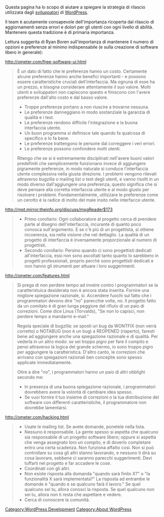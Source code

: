 {{Languages|
{{en|Release Philosophy}}
{{it|Filosofia dei rilasci}}
}}
Questa pagina ha lo scopo di aiutare a spiegare la strategia di rilascio utilizzata dagli [[it:Glossario#Sviluppatore|sviluppatori]] di [[WordPress]].

Il team è acutamente consapevole dell'importanza ricoperta dal rilascio di aggiornamenti senza errori e dolori per gli utenti con ogni livello di abilità. Mantenere questa tradizione è di primaria importanza.

Lettura suggerita di Ryan Boren sull'importanza di mantenere il numero di opzioni e preferenze al minimo indispensabile (e sulla creazione di software libero in generale):

http://ometer.com/free-software-ui.html

<blockquote>
<p>&Egrave; un dato di fatto che le preferenze hanno un costo. Certamente alcune preferenze hanno anche benefici importanti - e possono essere caratteristiche cruciali dell'interfaccia. Ma ognuna di esse ha un prezzo, e bisogna considerare attentamente il suo valore. Molti utenti e sviluppatori non capiscono questo e finiscono con l'avere preferenze dall'alto costo e dal basso valore.</p>

* Troppe preferenze portano a non riuscire a trovarne nessuna.
* Le preferenze danneggiano in modo sostanziale la garanzia di qualità e i test.
* Le preferenze rendono difficile l'integrazione e la buona interfaccia utente.
* Un buon programma si definisce tale quando fa qualcosa di specifico e lo fa bene.
* Le preferenze trattengono le persone dal correggere i veri errori.
* Le preferenze possono confondere molti utenti.

<p>Ritengo che se si è estremamente disciplinati nell'avere buoni valori predefiniti che semplicemente funzionano invece di aggiungere pigramente preferenze, in modo naturale si conduce l'interfaccia utente complessiva nella giusta direzione. I problemi vengono rilevati attraverso bugzilla o mailing list o test degli utenti, e vanno risolti in un modo diverso dall'aggiungere una preferenza; questo significa che si deve pensare alla corretta interfaccia utente e al modo giusto per risolvere i problemi. Fondamentalmente, utilizzare le preferenze come un cerotto è la radice di molto del male insito nelle interfacce utente.</p>
</blockquote>

http://mpt.mirror.theinfo.org/discuss/msgReader$173

<blockquote>
* Primo corollario: Ogni collaboratore al progetto cerca di prendere parte al disegno dell'interfaccia, incurante di quanto poco conosca sull'argomento. E se c'è più di un progettista, si ottiene incoerenza, sia nella visione che nel dettaglio. La qualità di un progetto di interfaccia è inversamente proporzionale al numero di progettisti.
* Secondo corollario: Persino quando ci sono progettisti dedicati all'interfaccia, essi non sono ascoltati tanto quanto lo sarebbero in progetti professionali, proprio perché sono progettisti dedicati e non hanno gli strumenti per attuare i loro suggerimenti.
</blockquote>

http://ometer.com/features.html

<blockquote>
<p>Si prega di non perdere tempo ad inveire contro i programmatori se la caratteristuica desiderata non è ancora stata inserita. Fornire una migliore spiegazione razionale, sì. Accendere fuochi sul fatto che i programmatori devono dire "no" parecchie volte, no. Il progetto fatto da un comitato è di gran lunga peggiore del rifiuto di un paio di correzioni. Come dice Linus (Torvalds), "Se non lo capisci, non perdere tempo a mandarmi e-mail."</p>
<p>Regola speciale di bugzilla: se sposti un bug da WONTFIX (non verrà corretto) o NOTABUG (non è un bug) a REOPENED (riaperto), faresti bene ad aggiungere anche una spiegazione razionale e di qualità. Per vederla in un altro modo: se sei troppo pigro per fare il compito e pensi attraverso la logica del grande schermo, io sono troppo pigro per aggiungere la caratteristica. D'altro canto, le correzioni che arrivano con spiegazioni razionali ben concepite sono spesso applicate immediatamente.</p>
<p>Oltre a dire "no", i programmatori hanno un paio di altri obblighi secondo me:</p>
* In presenza di una buona spiegazione razionale, i programmatori dovrebbero avere la volontà di cambiare idea spesso.
* Se vuoi fornire il tuo insieme di correzioni o la tua distribuzione del software con differenti caratteristiche, il programmatore non dovrebbe lamentarsi.
</blockquote>

http://ometer.com/hacking.html

<blockquote>
* Usate le mailing list. Se avete domande, ponetele nella lista.
* Nessuno è responsabile. La gente spesso si aspetta che qualcuno sia responsabile di un progetto software libero; oppure si aspetta che venga assegnato loro un compito, e di doverlo completare entro una certa scadenza. Non funziona affatto così. Non si può controllare su cosa gli altri stanno lavorando, e nessuno ti dirà su cosa lavorare, sebbene ci saranno parecchi suggerimenti. Devi tuffarti nel progetto e far accadere le cose.
* Coordinati con gli altri.
* Non esiste risposta alla domanda "quando sarà finito X?" o "la funzionalità X sarà implementata?" La risposta ad entrambe le domande è "quando e se qualcuno farà il lavoro." Se quel qualcuno sei tu, allora conosci la risposta. Se quel qualcuno non sei tu, allora non ti resta che aspettare e vedere.
* Cerca di conoscere la comunità.
</blockquote>


[[Category:WordPress Development]]
[[Category:About WordPress]]